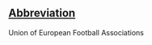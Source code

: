 ==[[Wiktionary:List of acronyms and abbreviations|Abbreviation]]==
Union of European Football Associations